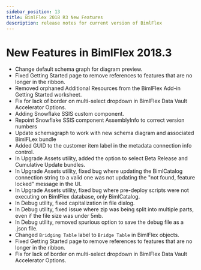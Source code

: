 ---
sidebar_position: 13
title: BimlFlex 2018 R3 New Features
description: release notes for current version of BimlFlex
---
# New Features in BimlFlex 2018.3

* Change default schema graph for diagram preview.
* Fixed Getting Started page to remove references to features that are no longer in the ribbon.
* Removed orphaned Additional Resources from the BimlFlex Add-in Getting Started worksheet.
* Fix for lack of border on multi-select dropdown in BimlFlex Data Vault Accelerator Options.
* Adding Snowflake SSIS custom component.
* Repoint Snowflake SSIS component AssemblyInfo to correct version numbers
* Update schemagraph to work with new schema diagram and associated BimlFLex bundle
* Added GUID to the customer item label in the metadata connection info control.
* In Upgrade Assets utility, added the option to select Beta Release and Cumulative Update bundles.
* In Upgrade Assets utility, fixed bug where updating the BimlCatalog connection string to a valid one was not updating the "not found, feature locked" message in the UI.
* In Upgrade Assets utility, fixed bug where pre-deploy scripts were not executing on BimlFlex database, only BimlCatalog.
* In Debug utility, fixed capitalization in file dialog.
* In Debug utility, fixed issue where zip was being split into multiple parts, even if the file size was under 5mb.
* In Debug utility, removed spurious option to save the debug file as a .json file.
* Changed `Bridging Table` label to `Bridge Table` in BimlFlex objects.
* Fixed Getting Started page to remove references to features that are no longer in the ribbon.
* Fix for lack of border on multi-select dropdown in BimlFlex Data Vault Accelerator Options.
